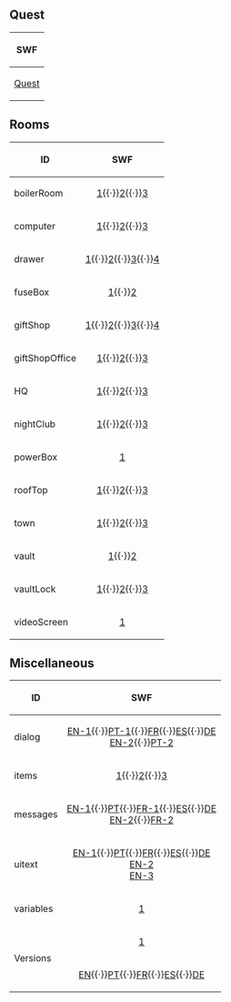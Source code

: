 ==Quest==
{|class="wikitable" style="margin: 1em auto;"
!SWF
|-
|[[Media:GamesQuestsQ3Quest.swf|Quest]]
|}

==Rooms==
{|class="wikitable" style="margin: 1em auto;"
!ID!!SWF
|-
|boilerRoom||align="center"|[[Media:GamesQuestsQ3CommonRoomsBoilerRoom.swf|1]]{{·}}[[Media:GamesQuestsQ3CommonRoomsBoilerRoom2.swf|2]]{{·}}[[Media:GamesQuestsQ3CommonRoomsBoilerRoom3.swf|3]]
|-
|computer||align="center"|[[Media:GamesQuestsQ3CommonRoomsComputer.swf|1]]{{·}}[[Media:GamesQuestsQ3CommonRoomsComputer2.swf|2]]{{·}}[[Media:GamesQuestsQ3CommonRoomsComputer3.swf|3]]
|-
|drawer||align="center"|[[Media:GamesQuestsQ3CommonRoomsDrawer.swf|1]]{{·}}[[Media:GamesQuestsQ3CommonRoomsDrawer2.swf|2]]{{·}}[[Media:GamesQuestsQ3CommonRoomsDrawer3.swf|3]]{{·}}[[Media:GamesQuestsQ3CommonRoomsDrawer4.swf|4]]
|-
|fuseBox||align="center"|[[Media:GamesQuestsQ3CommonRoomsFuseBox.swf|1]]{{·}}[[Media:GamesQuestsQ3CommonRoomsFuseBox2.swf|2]]
|-
|giftShop||align="center"|[[Media:GamesQuestsQ3CommonRoomsGiftShop.swf|1]]{{·}}[[Media:GamesQuestsQ3CommonRoomsGiftShop2.swf|2]]{{·}}[[Media:GamesQuestsQ3CommonRoomsGiftShop3.swf|3]]{{·}}[[Media:GamesQuestsQ3CommonRoomsGiftShop4.swf|4]]
|-
|giftShopOffice||align="center"|[[Media:GamesQuestsQ3CommonRoomsGiftShopOffice.swf|1]]{{·}}[[Media:GamesQuestsQ3CommonRoomsGiftShopOffice2.swf|2]]{{·}}[[Media:GamesQuestsQ3CommonRoomsGiftShopOffice3.swf|3]]
|-
|HQ||align="center"|[[Media:GamesQuestsQ3CommonRoomsHQ.swf|1]]{{·}}[[Media:GamesQuestsQ3CommonRoomsHQ2.swf|2]]{{·}}[[Media:GamesQuestsQ3CommonRoomsHQ3.swf|3]]
|-
|nightClub||align="center"|[[Media:GamesQuestsQ3CommonRoomsNightClub.swf|1]]{{·}}[[Media:GamesQuestsQ3CommonRoomsNightClub2.swf|2]]{{·}}[[Media:GamesQuestsQ3CommonRoomsNightClub3.swf|3]]
|-
|powerBox||align="center"|[[Media:GamesQuestsQ3CommonRoomsPowerBox.swf|1]]
|-
|roofTop||align="center"|[[Media:GamesQuestsQ3CommonRoomsRoofTop.swf|1]]{{·}}[[Media:GamesQuestsQ3CommonRoomsRoofTop2.swf|2]]{{·}}[[Media:GamesQuestsQ3CommonRoomsRoofTop3.swf|3]]
|-
|town||align="center"|[[Media:GamesQuestsQ3CommonRoomsTown.swf|1]]{{·}}[[Media:GamesQuestsQ3CommonRoomsTown2.swf|2]]{{·}}[[Media:GamesQuestsQ3CommonRoomsTown3.swf|3]]
|-
|vault||align="center"|[[Media:GamesQuestsQ3CommonRoomsVault.swf|1]]{{·}}[[Media:GamesQuestsQ3CommonRoomsVault2.swf|2]]
|-
|vaultLock||align="center"|[[Media:GamesQuestsQ3CommonRoomsVaultLock.swf|1]]{{·}}[[Media:GamesQuestsQ3CommonRoomsVaultLock2.swf|2]]{{·}}[[Media:GamesQuestsQ3CommonRoomsVaultLock3.swf|3]]
|-
|videoScreen||align="center"|[[Media:GamesQuestsQ3CommonRoomsVideoScreen.swf|1]]
|}

==Miscellaneous==
{|class="wikitable" style="margin: 1em auto;"
!ID!!SWF
|-
|dialog||align="center"|[[Media:GamesQuestsQ3LangENMiscDialog.swf|EN-1]]{{·}}[[Media:GamesQuestsQ3LangPTMiscDialog.swf|PT-1]]{{·}}[[Media:GamesQuestsQ3LangFRMiscDialog.swf|FR]]{{·}}[[Media:GamesQuestsQ3LangESMiscDialog.swf|ES]]{{·}}[[Media:GamesQuestsQ3LangDEMiscDialog.swf|DE]]<br>[[Media:GamesQuestsQ3LangENMiscDialog2.swf|EN-2]]{{·}}[[Media:GamesQuestsQ3LangPTMiscDialog2.swf|PT-2]]
|-
|items||align="center"|[[Media:GamesQuestsQ3CommonMiscItems.swf|1]]{{·}}[[Media:GamesQuestsQ3CommonMiscItems2.swf|2]]{{·}}[[Media:GamesQuestsQ3CommonMiscItems3.swf|3]]
|-
|messages||align="center"|[[Media:GamesQuestsQ3LangENMiscMessages.swf|EN-1]]{{·}}[[Media:GamesQuestsQ3LangPTMiscMessages.swf|PT]]{{·}}[[Media:GamesQuestsQ3LangFRMiscMessages.swf|FR-1]]{{·}}[[Media:GamesQuestsQ3LangESMiscMessages.swf|ES]]{{·}}[[Media:GamesQuestsQ3LangDEMiscMessages.swf|DE]]<br>[[Media:GamesQuestsQ3LangENMiscMessages2.swf|EN-2]]{{·}}[[Media:GamesQuestsQ3LangFRMiscMessages2.swf|FR-2]]
|-
|uitext||align="center"|[[Media:GamesQuestsQ3LangENMiscUitext.swf|EN-1]]{{·}}[[Media:GamesQuestsQ3LangPTMiscUitext.swf|PT]]{{·}}[[Media:GamesQuestsQ3LangFRMiscUitext.swf|FR]]{{·}}[[Media:GamesQuestsQ3LangESMiscUitext.swf|ES]]{{·}}[[Media:GamesQuestsQ3LangDEMiscUitext.swf|DE]]<br>[[Media:GamesQuestsQ3LangENMiscUitext2.swf|EN-2]]<br>[[Media:GamesQuestsQ3LangENMiscUitext3.swf|EN-3]]
|-
|variables||align="center"|[[Media:GamesQuestsQ3CommonMiscVariables.swf|1]]
|-
|rowspan="2"|Versions||align="center"|[[Media:GamesQuestsQ3CommonMiscVersions.swf|1]]
|-
|align="center"|[[Media:GamesQuestsQ3LangENMiscVersions.swf|EN]]{{·}}[[Media:GamesQuestsQ3LangPTMiscVersions.swf|PT]]{{·}}[[Media:GamesQuestsQ3LangFRMiscVersions.swf|FR]]{{·}}[[Media:GamesQuestsQ3LangESMiscVersions.swf|ES]]{{·}}[[Media:GamesQuestsQ3LangDEMiscVersions.swf|DE]]
|}